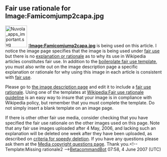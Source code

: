 <article id="10905277" title=Talk:Famicom Jump II: Saikyō no Shichinin>
	<talkpage id="10905277" title="Talk:Famicom Jump II: Saikyō no Shichinin">
{{User:WildBot/m04|sect={{User:WildBot/m03|1|Nintendo Entertainment System#regional variations|Family Computer}}|m04}}
{{WikiProject Video games|class=Stub|importance=Low|screenshot=yes}}

==Fair use rationale for Image:Famicomjump2capa.jpg==
[[Image:Nuvola apps important.svg|70px|left]]
'''[[:Image:Famicomjump2capa.jpg]]''' is being used on this article. I notice the image page specifies that the image is being used under [[Wikipedia:Fair use|fair use]] but there is no [[Wikipedia:Fair use rationale guideline|explanation or rationale]] as to why its use in Wikipedia articles constitutes fair use. In addition to the [[Wikipedia:Image copyright tags/Fair use|boilerplate fair use template]], you must also write out on the image description page a specific explanation or rationale for why using this image in each article is consistent with [[WP:FU|fair use]].

Please go to [[:Image:Famicomjump2capa.jpg|the image description page]] and edit it to include a [[Wikipedia:Fair use rationale guideline |fair use rationale]]. Using one of the templates at [[Wikipedia:Fair use rationale guideline]] is an easy way to insure that your image is in compliance with Wikipedia policy, but remember that you must complete the template. Do not simply insert a blank template on an image page.

If there is other other fair use media, consider checking that you have specified the fair use rationale on the other images used on this page.  Note that any fair use images uploaded after 4 May, 2006, and lacking such an explanation will be deleted one week after they have been uploaded, as described on [[Wikipedia:Criteria for speedy deletion#Images.2FMedia|criteria for speedy deletion]]. If you have any questions please ask them at the [[Wikipedia:Media copyright questions|Media copyright questions page]]. Thank you.&lt;!-- Template:Missing rationale2 --&gt;[[User:BetacommandBot|BetacommandBot]] 07:58, 4 June 2007 (UTC)
	</talkpage>
</article>